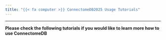 ```yaml
---
title: "{{< fa computer >}} ConnectomeDB2025 Usage Tutorials"
---
```


---

**Please check the following tutorials if you would like to learn more how to use ConnectomeDB**
